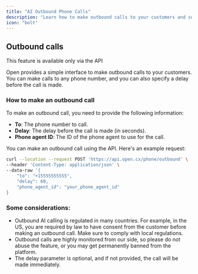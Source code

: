 ```yaml
---
title: "AI Outbound Phone Calls"
description: "Learn how to make outbound calls to your customers and some considerations."
icon: "bolt"
---
```


## Outbound calls

<Warning>This feature is available only via the API</Warning>

Open provides a simple interface to make outbound calls to your customers. You can make calls to any phone number, and you can also specify a delay before the call is made.

### How to make an outbound call


To make an outbound call, you need to provide the following information:

- **To**: The phone number to call.
- **Delay**: The delay before the call is made (in seconds).
- **Phone agent ID**: The ID of the phone agent to use for the call.

You can make an outbound call using the API. Here's an example request:

```bash
curl --location --request POST 'https://api.open.cx/phone/outbound' \
--header 'Content-Type: application/json' \
--data-raw '{
    "to": "+15555555555",
    "delay": 60,
    "phone_agent_id": "your_phone_agent_id"
}
```

### Some considerations:

- Outbound AI calling is regulated in many countries. For example, in the US, you are required by law to have consent from the customer before making an outbound call. Make sure to comply with local regulations.
- Outbound calls are highly monitored from our side, so please do not abuse the feature, or you may get permanently banned from the platform.
- The delay parameter is optional, and if not provided, the call will be made immediately.


